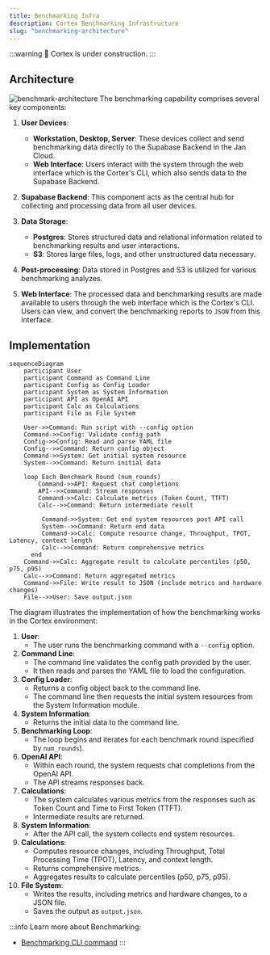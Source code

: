 ```yaml
---
title: Benchmarking Infra
description: Cortex Benchmarking Infrastructure
slug: "benchmarking-architecture"
---
```



:::warning
🚧 Cortex is under construction.
:::

## Architecture
![benchmark-architecture](/img/docs/benchmark-architecture.png)
The benchmarking capability comprises several key components:
1. **User Devices**:
   - **Workstation, Desktop, Server**: These devices collect and send benchmarking data directly to the Supabase Backend in the Jan Cloud.
   - **Web Interface**: Users interact with the system through the web interface which is the Cortex's CLI, which also sends data to the Supabase Backend.

2. **Supabase Backend**: This component acts as the central hub for collecting and processing data from all user devices.

3. **Data Storage**:
   - **Postgres**: Stores structured data and relational information related to benchmarking results and user interactions.
   - **S3**: Stores large files, logs, and other unstructured data necessary.

4. **Post-processing**: Data stored in Postgres and S3 is utilized for various benchmarking analyzes.

5. **Web Interface**: The processed data and benchmarking results are made available to users through the web interface which is the Cortex's CLI. Users can view, and convert the benchmarking reports to `JSON` from this interface.

## Implementation
```mermaid
sequenceDiagram
    participant User
    participant Command as Command Line
    participant Config as Config Loader
    participant System as System Information
    participant API as OpenAI API
    participant Calc as Calculations
    participant File as File System

    User->>Command: Run script with --config option
    Command->>Config: Validate config path
    Config->>Config: Read and parse YAML file
    Config-->>Command: Return config object
    Command->>System: Get initial system resource
    System-->>Command: Return initial data

    loop Each Benchmark Round (num_rounds)
        Command->>API: Request chat completions
        API-->>Command: Stream responses
        Command->>Calc: Calculate metrics (Token Count, TTFT)
        Calc-->>Command: Return intermediate result

         Command->>System: Get end system resources post API call
         System-->>Command: Return end data
         Command->>Calc: Compute resource change, Throughput, TPOT, Latency, context length
         Calc-->>Command: Return comprehensive metrics
      end
    Command->>Calc: Aggregate result to calculate percentiles (p50, p75, p95)
    Calc-->>Command: Return aggregated metrics
    Command->>File: Write result to JSON (include metrics and hardware changes)
    File-->>User: Save output.json

```

The diagram illustrates the implementation of how the benchmarking works in the Cortex environment:
1. **User**:
   - The user runs the benchmarking command with a `--config` option.
2. **Command Line**:
   - The command line validates the config path provided by the user.
   - It then reads and parses the YAML file to load the configuration.
3. **Config Loader**:
   - Returns a config object back to the command line.
   - The command line then requests the initial system resources from the System Information module.
4. **System Information**:
   - Returns the initial data to the command line.
5. **Benchmarking Loop**:
   - The loop begins and iterates for each benchmark round (specified by `num_rounds`).
6. **OpenAI API**:
   - Within each round, the system requests chat completions from the OpenAI API.
   - The API streams responses back.
7. **Calculations**:
   - The system calculates various metrics from the responses such as Token Count and Time to First Token (TTFT).
   - Intermediate results are returned.
8. **System Information**:
   - After the API call, the system collects end system resources.
9. **Calculations**:
   - Computes resource changes, including Throughput, Total Processing Time (TPOT), Latency, and context length.
   - Returns comprehensive metrics.
   - Aggregates results to calculate percentiles (p50, p75, p95).
10. **File System**:
    - Writes the results, including metrics and hardware changes, to a JSON file.
    - Saves the output as `output.json`.

:::info
Learn more about Benchmarking:
- [Benchmarking CLI command](/docs/cli/benchmark)
:::
